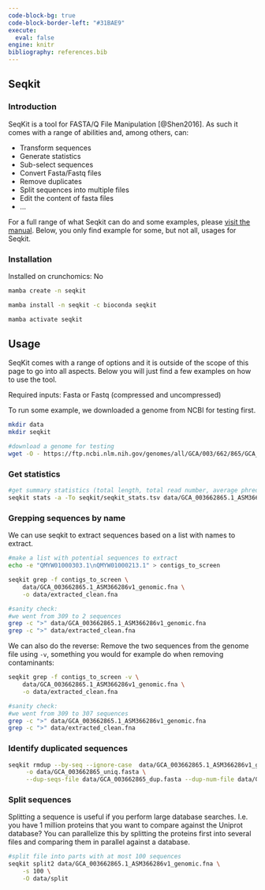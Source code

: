 ---
code-block-bg: true
code-block-border-left: "#31BAE9"
execute:
  eval: false
engine: knitr
bibliography: references.bib
---

## Seqkit

### Introduction

SeqKit is a tool for FASTA/Q File Manipulation [@Shen2016]. As such it comes with a range of abilities and, among others, can:

-   Transform sequences
-   Generate statistics
-   Sub-select sequences
-   Convert Fasta/Fastq files
-   Remove duplicates
-   Split sequences into multiple files
-   Edit the content of fasta files
-   ...

For a full range of what Seqkit can do and some examples, please [visit the manual](https://bioinf.shenwei.me/seqkit/). Below, you only find example for some, but not all, usages for Seqkit.

### Installation

Installed on crunchomics: No

```{bash}
mamba create -n seqkit

mamba install -n seqkit -c bioconda seqkit

mamba activate seqkit
```

## Usage

SeqKit comes with a range of options and it is outside of the scope of this page to go into all aspects. Below you will just find a few examples on how to use the tool.

Required inputs: Fasta or Fastq (compressed and uncompressed)

To run some example, we downloaded a genome from NCBI for testing first.

```{bash}
mkdir data 
mkdir seqkit

#download a genome for testing
wget -O - https://ftp.ncbi.nlm.nih.gov/genomes/all/GCA/003/662/865/GCA_003662865.1_ASM366286v1/GCA_003662865.1_ASM366286v1_genomic.fna.gz | gzip -d > data/GCA_003662865.1_ASM366286v1_genomic.fna
```

### Get statistics

```{bash}
#get summary statistics (total length, total read number, average phred score, ...)
seqkit stats -a -To seqkit/seqkit_stats.tsv data/GCA_003662865.1_ASM366286v1_genomic.fna 
```

### Grepping sequences by name

We can use seqkit to extract sequences based on a list with names to extract.

```{bash}
#make a list with potential sequences to extract
echo -e "QMYW01000303.1\nQMYW01000213.1" > contigs_to_screen

seqkit grep -f contigs_to_screen \
    data/GCA_003662865.1_ASM366286v1_genomic.fna \
    -o data/extracted_clean.fna

#sanity check: 
#we went from 309 to 2 sequences 
grep -c ">" data/GCA_003662865.1_ASM366286v1_genomic.fna
grep -c ">" data/extracted_clean.fna
```

We can also do the reverse: Remove the two sequences from the genome file using `-v`, something you would for example do when removing contaminants:

```{bash}
seqkit grep -f contigs_to_screen -v \
    data/GCA_003662865.1_ASM366286v1_genomic.fna \
    -o data/extracted_clean.fna

#sanity check: 
#we went from 309 to 307 sequences 
grep -c ">" data/GCA_003662865.1_ASM366286v1_genomic.fna
grep -c ">" data/extracted_clean.fna
```

### Identify duplicated sequences

```{bash}
seqkit rmdup --by-seq --ignore-case  data/GCA_003662865.1_ASM366286v1_genomic.fna \
     -o data/GCA_003662865_uniq.fasta \
     --dup-seqs-file data/GCA_003662865_dup.fasta --dup-num-file data/GCA_003662865_dup.text
```

### Split sequences

Splitting a sequence is useful if you perform large database searches. I.e. you have 1 million proteins that you want to compare against the Uniprot database? You can parallelize this by splitting the proteins first into several files and comparing them in parallel against a database.

```{bash}
#split file into parts with at most 100 sequences 
seqkit split2 data/GCA_003662865.1_ASM366286v1_genomic.fna \
    -s 100 \
    -O data/split

```